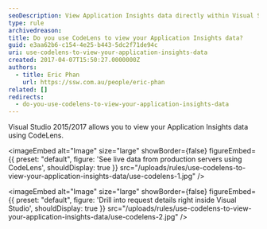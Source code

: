 ```yaml
---
seoDescription: View Application Insights data directly within Visual Studio using CodeLens, drill into request details for enhanced debugging and optimization.
type: rule
archivedreason:
title: Do you use CodeLens to view your Application Insights data?
guid: e3aa62b6-c154-4e25-b443-5dc2f71de94c
uri: use-codelens-to-view-your-application-insights-data
created: 2017-04-07T15:50:27.0000000Z
authors:
  - title: Eric Phan
    url: https://ssw.com.au/people/eric-phan
related: []
redirects:
  - do-you-use-codelens-to-view-your-application-insights-data
---
```


Visual Studio 2015/2017 allows you to view your Application Insights data using CodeLens.

<imageEmbed
  alt="Image"
  size="large"
  showBorder={false}
  figureEmbed={{
    preset: "default",
    figure: 'See live data from production servers using CodeLens',
    shouldDisplay: true
  }}
  src="/uploads/rules/use-codelens-to-view-your-application-insights-data/use-codelens-1.jpg"
/>


<imageEmbed
  alt="Image"
  size="large"
  showBorder={false}
  figureEmbed={{
    preset: "default",
    figure: 'Drill into request details right inside Visual Studio',
    shouldDisplay: true
  }}
  src="/uploads/rules/use-codelens-to-view-your-application-insights-data/use-codelens-2.jpg"
/>